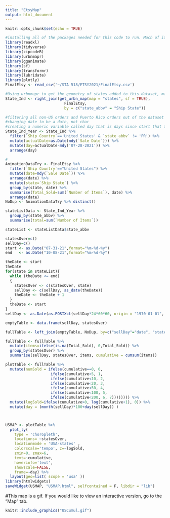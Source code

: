```yaml
---
title: "EtsyMap"
output: html_document
---
```


```r
knitr::opts_chunk$set(echo = TRUE)
```



```r
#installing all of the packages needed for this code to run. Much of it was added as needed.
library(readxl)
library(tidyverse)
library(zipcodeR)
library(urbnmapr)
library(gganimate)
library(sf)
library(transformr)
library(lubridate)
library(plotly)
FinalEtsy <- read_csv('~/STA 518/ETSY2021/FinalEtsy.csv')
```


```r
#Using urbnmapr to get the geometry of states added to this dataset, matched using state_abbv
State_Ind <- right_join(get_urbn_map(map = "states", sf = TRUE),
                          FinalEtsy,
                          by = c("state_abbv" = "Ship State"))

#filtering all non-US orders and Puerto Rico orders out of the dataset
#changing date to be a date, not char
#creating a numeric variable called day that is days since start that the order was placed, and arranging the data by day
State_Ind_Year <- State_Ind %>% 
  filter(`Ship Country`=='United States' & `state_abbv` != 'PR') %>% 
  mutate(actualDate=as.Date(mdy(`Sale Date`))) %>% 
  mutate(day=actualDate-mdy('07-28-2021')) %>% 
  arrange(day)
```



```r
#
AnimationDataTry <- FinalEtsy %>% 
  filter(`Ship Country`=="United States") %>% 
  mutate(date=mdy(`Sale Date`)) %>% 
  arrange(date) %>% 
  mutate(state=`Ship State`) %>% 
  group_by(state, date) %>% 
  summarise(Total_Sold=sum(`Number of Items`), date) %>% 
  arrange(date)
NoDup <- AnimationDataTry %>% distinct()

stateListData <- State_Ind_Year %>% 
  group_by(state_abbv) %>% 
  summarise(total=sum(`Number of Items`))

stateList <- stateListData$state_abbv

statesOver=c()
sellDay=c()
start <- as.Date("07-31-21",format="%m-%d-%y")
end   <- as.Date("10-08-21",format="%m-%d-%y")

theDate <- start
theDate
for(state in stateList){
  while (theDate <= end)
  {
    statesOver <- c(statesOver, state)
    sellDay <- c(sellDay, as_date(theDate))
    theDate <- theDate + 1                    
  }
  theDate <- start
}
sellDay <- as.Date(as.POSIXct(sellDay*24*60*60, origin = "1970-01-01", tz="UTC"))

emptyTable <- data.frame(sellDay, statesOver)

fullTable <- left_join(emptyTable, NoDup, by=c("sellDay"="date", "statesOver"="state"))

fullTable <- fullTable %>% 
  mutate(items=ifelse(is.na(Total_Sold), 0,Total_Sold)) %>% 
  group_by(statesOver) %>% 
  summarise(sellDay, statesOver, items, cumulative = cumsum(items))

plotTable <- fullTable %>% 
  mutate(numSold = ifelse(cumulative==0, 0,
                    ifelse(cumulative<5, 1,
                    ifelse(cumulative<10, 2,
                    ifelse(cumulative<20, 3,
                    ifelse(cumulative<50, 4,
                    ifelse(cumulative<100, 5,
                    ifelse(cumulative<200, 6, 7)))))))) %>% 
  mutate(logSold=ifelse(cumulative>0, log(cumulative+1), 0)) %>% 
  mutate(day = (month(sellDay)*100+day(sellDay)) )




```

```r
USMAP <- plotTable %>% 
  plot_ly(
    type = 'choropleth',
    locations= ~statesOver,
    locationmode = 'USA-states' , 
    colorscale='tempo', z=~logSold,
    zmin=0, zmax=6,
    text=~cumulative,
    hoverinfo='text',
    showscale=FALSE,
    frame=~day) %>% 
  layout(geo=list( scope = 'usa' )) 
library(htmlwidgets)
saveWidget(USMAP, "USMAP.html", selfcontained = F, libdir = "lib")
```

#This map is a gif. If you would like to view an interactive version, go to the "Map" tab.
```r
knitr::include_graphics("USCumul.gif")
```






